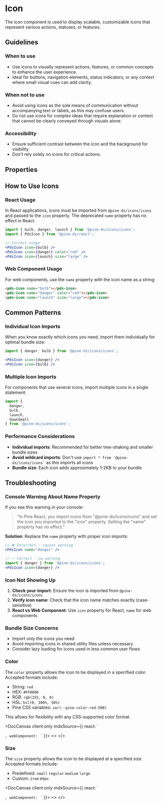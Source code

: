 
# Icon
The icon component is used to display scalable, customizable icons that represent various actions, statuses, or features.

## Guidelines

### When to use
- Use icons to visually represent actions, features, or common concepts to enhance the user experience.
- Ideal for buttons, navigation elements, status indicators, or any context where small visual cues can add clarity.

### When not to use
- Avoid using icons as the sole means of communication without accompanying text or labels, as this may confuse users.
- Do not use icons for complex ideas that require explanation or context that cannot be clearly conveyed through visuals alone.

### Accessibility
- Ensure sufficient contrast between the icon and the background for visibility.
- Don't rely solely on icons for critical actions.

## Properties

<DocArgsTable componentName="pds-icon" docSource={pdsDocsJson} />

## How to Use Icons

### React Usage

In React applications, icons must be imported from `@pine-ds/icons/icons` and passed to the `icon` property. The deprecated `name` property has no effect in React.

```jsx
import { bulb, danger, launch } from '@pine-ds/icons/icons';
import { PdsIcon } from '@pine-ds/react';

// Correct usage
<PdsIcon icon={bulb} />
<PdsIcon icon={danger} color="red" />
<PdsIcon icon={launch} size="large" />
```

### Web Component Usage

For web components, use the `name` property with the icon name as a string:

```html
<pds-icon name="bulb"></pds-icon>
<pds-icon name="danger" color="red"></pds-icon>
<pds-icon name="launch" size="large"></pds-icon>
```

## Common Patterns

### Individual Icon Imports

When you know exactly which icons you need, import them individually for optimal bundle size:

```jsx
import { danger, bulb } from '@pine-ds/icons/icons';

<PdsIcon icon={danger} />
<PdsIcon icon={bulb} />
```

### Multiple Icon Imports

For components that use several icons, import multiple icons in a single statement:

```jsx
import { 
  danger, 
  bulb, 
  launch, 
  downSmall 
} from '@pine-ds/icons/icons';
```

### Performance Considerations

- **Individual imports**: Recommended for better tree-shaking and smaller bundle sizes
- **Avoid wildcard imports**: Don't use `import * from '@pine-ds/icons/icons'` as this imports all icons
- **Bundle size**: Each icon adds approximately 1-2KB to your bundle

## Troubleshooting

### Console Warning About Name Property

If you see this warning in your console:

> "In Pine React, you import icons from "@pine-ds/icons/icons" and set the icon you imported to the "icon" property. Setting the "name" property has no effect."

**Solution**: Replace the `name` property with proper icon imports:

```jsx
// ❌ Incorrect - causes warning
<PdsIcon name="danger" />

// ✅ Correct - no warning
import { danger } from '@pine-ds/icons/icons';
<PdsIcon icon={danger} />
```

### Icon Not Showing Up

1. **Check your import**: Ensure the icon is imported from `@pine-ds/icons/icons`
2. **Verify icon name**: Check that the icon name matches exactly (case-sensitive)
3. **React vs Web Component**: Use `icon` property for React, `name` for web components

### Bundle Size Concerns

- Import only the icons you need
- Avoid importing icons in shared utility files unless necessary
- Consider lazy loading for icons used in less common user flows

### Color

The `color` property allows the icon to be displayed in a specified color. Accepted formats include:

- String: `red`
- HEX:  `#FF0000`
- RGB:  `rgb(255, 0, 0)`
- HSL: `hsl(0, 100%, 50%)`
- Pine CSS variables: `var(--pine-color-red-500)`

This allows for flexibility with any CSS-supported color format.

<DocCanvas client:only mdxSource={{
  react: `

<PdsIcon icon={bulb} color="red"></PdsIcon>
<PdsIcon icon={bulb} color="#FFA500"></PdsIcon>
<PdsIcon icon={bulb} color="rgb(0, 190, 0)"></PdsIcon>
<PdsIcon icon={bulb} color="hsl(230, 100%, 50%)"></PdsIcon>
<PdsIcon icon={bulb} color="var(--pine-color-mercury-500)"></PdsIcon>
`,
  webComponent: `
<pds-icon name="bulb" color="red"></pds-icon>
<pds-icon name="bulb" color="#FFA500"></pds-icon>
<pds-icon name="bulb" color="rgb(0, 190, 0)"></pds-icon>
<pds-icon name="bulb" color="hsl(230, 100%, 50%)"></pds-icon>
<pds-icon name="bulb" color="var(--pine-color-mercury-500)"></pds-icon>`
}}>
  <>
    <pds-icon name="bulb" color="red"></pds-icon>
    <pds-icon name="bulb" color="#FFA500"></pds-icon>
    <pds-icon name="bulb" color="rgb(0, 190, 0)"></pds-icon>
    <pds-icon name="bulb" color="hsl(230, 100%, 50%)"></pds-icon>
    <pds-icon name="bulb" color="var(--pine-color-mercury-500)"></pds-icon>
  </>
</DocCanvas>

### Size

The `size` property allows the icon to be displayed at a specified size. Accepted formats include:

- Predefined: `small` `regular` `medium` `large`
- Custom: `2rem` `60px`

<DocCanvas client:only mdxSource={{
  react: `

<PdsIcon icon={danger} size="60px"></PdsIcon>
<PdsIcon icon={danger} size="2rem"></PdsIcon>
<PdsIcon icon={danger} size="small"></PdsIcon>
`,
  webComponent: `
<pds-icon name="danger" size="60px"></pds-icon>
<pds-icon name="danger" size="2rem"></pds-icon>
<pds-icon name="danger" size="small"></pds-icon>
`
}}>
  <>
    <pds-icon name="danger" size="60px"></pds-icon>
    <pds-icon name="danger" size="2rem"></pds-icon>
    <pds-icon name="danger" size="small"></pds-icon>
  </>
</DocCanvas>
